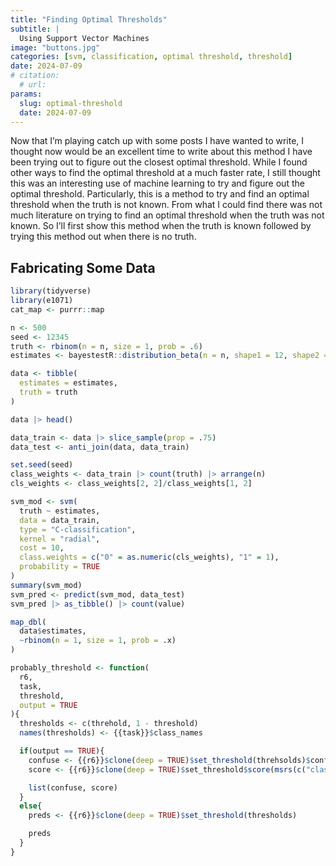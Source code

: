 ```yaml
---
title: "Finding Optimal Thresholds" 
subtitle: |
  Using Support Vector Machines
image: "buttons.jpg"
categories: [svm, classification, optimal threshold, threshold]
date: 2024-07-09
# citation:
  # url: 
params:
  slug: optimal-threshold
  date: 2024-07-09
---
```


Now that I'm playing catch up with some posts I have wanted to write, I thought now would be an excellent time to write about this method I have been trying out to figure out the closest optimal threshold. While I found other ways to find the optimal threshold at a much faster rate, I still thought this was an interesting use of machine learning to try and figure out the optimal threshold. Particularly, this is a method to try and find an optimal threshold when the truth is not known. From what I could find there was not much literature on trying to find an optimal threshold when the truth was not known. So I'll first show this method when the truth is known followed by trying this method out when there is no truth.

## Fabricating Some Data


```r
library(tidyverse)
library(e1071)
cat_map <- purrr::map

n <- 500
seed <- 12345
truth <- rbinom(n = n, size = 1, prob = .6)
estimates <- bayestestR::distribution_beta(n = n, shape1 = 12, shape2 = 18)

data <- tibble(
  estimates = estimates,
  truth = truth
)

data |> head()

data_train <- data |> slice_sample(prop = .75)
data_test <- anti_join(data, data_train)
```

```r
set.seed(seed)
class_weights <- data_train |> count(truth) |> arrange(n)
cls_weights <- class_weights[2, 2]/class_weights[1, 2]

svm_mod <- svm(
  truth ~ estimates,
  data = data_train,
  type = "C-classification",
  kernel = "radial",
  cost = 10,
  class.weights = c("0" = as.numeric(cls_weights), "1" = 1),
  probability = TRUE
)
summary(svm_mod)
svm_pred <- predict(svm_mod, data_test)
svm_pred |> as_tibble() |> count(value)
```

```r
map_dbl(
  data$estimates,
  ~rbinom(n = 1, size = 1, prob = .x)
)
```


```r
probably_threshold <- function(
  r6,
  task,
  threshold,
  output = TRUE
){
  thresholds <- c(threhold, 1 - threshold)
  names(thresholds) <- {{task}}$class_names

  if(output == TRUE){
    confuse <- {{r6}}$clone(deep = TRUE)$set_threshold(threhsolds)$confusion |> t()
    score <- {{r6}}$clone(deep = TRUE)$set_threshold$score(msrs(c("classif.mcc", "classif.acc", "classif.auc", "classif.ce", "classif.sensitivity", "classif.specificity")))

    list(confuse, score)
  }
  else{
    preds <- {{r6}}$clone(deep = TRUE)$set_threshold(thresholds)

    preds
  }
}


```